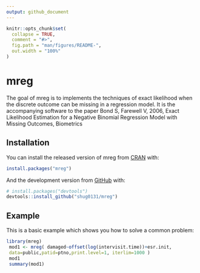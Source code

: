 ```yaml
---
output: github_document
---
```


<!-- README.md is generated from README.Rmd. Please edit that file -->

```r
knitr::opts_chunk$set(
  collapse = TRUE,
  comment = "#>",
  fig.path = "man/figures/README-",
  out.width = "100%"
)
```

# mreg

<!-- badges: start -->
<!-- badges: end -->

The goal of mreg is to implements the techniques of exact likelihood when the discrete outcome can be missing in a regression model. It is the accompanying software to the paper Bond S, Farewell V, 2006, Exact Likelihood Estimation for a
Negative Binomial Regression Model with Missing Outcomes, Biometrics

## Installation

You can install the released version of mreg from [CRAN](https://CRAN.R-project.org) with:

``` r
install.packages("mreg")
```

And the development version from [GitHub](https://github.com/) with:

``` r
# install.packages("devtools")
devtools::install_github("shug0131/mreg")
```
## Example

This is a basic example which shows you how to solve a common problem:

```r
library(mreg)
 mod1 <- mreg( damaged~offset(log(intervisit.time))+esr.init,
 data=public,patid=ptno,print.level=1, iterlim=1000 )
 mod1
 summary(mod1)
```




